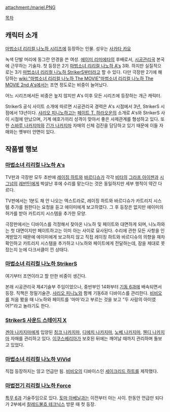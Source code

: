 attachment:/mariel.PNG

[[목차]]

== 캐릭터 소개 ==
[[마법소녀 리리컬 나노하 시리즈]]에 등장하는 인물. 성우는 [[사카타 카요]]

녹색 단발 머리에 동그란 안경을 쓴 여성. [[에이미 리미에타]]의 후배로서, [[시공관리국]] 본국에 근무하는 기술자. 첫 등장은 2기 [[마법소녀 리리컬 나노하 A's]] 3화. 하지만 실질적으로는 3기 [[마법소녀 리리컬 나노하 StrikerS]]부터라고 할 수 있다. 다만 극장판 2기에 해당하는 [[wiki:"마법소녀 리리컬 나노하 The MOVIE"마법소녀 리리컬 나노하 The MOVIE 2nd A's]]에서는 조연 정도로는 비중이 늘어났다.

어느 시리즈에서든 비중은 높지 않지만 A's 이후 모든 시리즈에 등장하는 개근 캐릭터.

StrikerS 공식 사이트 소개에 따르면 시공관리국 경력은 A's 시점에서 3년, StrikerS 시점에서 13년이다. [[샤리오 피니노]]하고는 [[페이트 T. 하라오운]]의 소개로 A's와 StrikerS 사이 시점에 만났으며, 기계 애호가끼리 성격이 맞아서 좋은 사제관계를 형성하고 있다. 또한 [[스바루 나카지마]]와 [[긴가 나카지마]] 자매의 신체 검진을 담당하고 있기 때문에 이들 자매와는 옛부터 안면이 있다.

== 작품별 행보 ==
=== [[마법소녀 리리컬 나노하 A's]] === 
TV판과 극장판 모두 초반에 [[레이징 하트]]와 [[바르디슈]]가 각각 [[비타]]의 [[그라프 아이젠]]과 [[시그넘]]의 [[레반틴]]에게 박살난 후에 수리를 맡는다는 것은 동일하지만 세부 행적이 약간 다르다.

TV판에서는 1분도 채 안 나오는 엑스트라로, 레이징 하트와 바르디슈가 카트리지 시스템 추가를 원한다는 요청을 듣고 에이미에게 보고하였다. 그 후 등장은 없지만 에이미의 허가를 받아 카트리지 시스템을 추가한 모양.

극장판에서는 디바이스를 걱정해서 찾아온 나노하 및 페이트와 대면하게 되며, 나노하와는 첫 대면이지만 페이트하고는 이미 아는 사이로 묘사된다. 수리에 관한 모든 사항을 인계받았기 때문에 에이미에게 보고하지 않고 직접 레이징 하트와 바르디슈의 의향을 재차 확인하고 카트리지 시스템을 추가하고 나노하와 페이트에게 전달하는데, 잠을 제대로 못 잤는지 눈에 다크서클이 낀 상태다.

=== [[마법소녀 리리컬 나노하 StrikerS]] ===
여기부터 조연이라고 할 만한 비중이 생긴다.

본래 시공관리국 제4기술부 주임이었으나, 중반부인 14화부터 [[기동 6과]]에 배속되면서 등장. 직책은 정밀기술관. [[샤리오 피니노]]와 함께 기동6과 디바이스를 관리한다. 
[[비비오]]를 처음 봤을 때 나노하와 페이트를 '마마'라고 부르는 것을 보고 "두 사람의 아이였어?"라고 놀라기도 한다.

=== [[StrikerS 사운드 스테이지 X]] ===
[[겐야 나카지마]]에게 입양된 [[칭크 나카지마]], [[디에치 나카지마]], [[노베 나카지마]], [[웬디 나카지마]] 자매를 관리하고 있다. [[이쿠스베리아]]가 보호된 뒤에는 깨어날 때까지 관리하며 돌보고 있었다.

=== [[마법소녀 리리컬 나노하 ViVid]] === 
직접 등장하지는 않고 언급만 됨. [[비비오]]의 디바이스인 [[세이크리드 하트]]를 제작했다.

=== [[마법전기 리리컬 나노하 Force]] ===
[[특무 6과]] 기술주임으로 있다. [[토마 아베닐]]과는 이전부터 아는 사이. 한동안 언급만 되다가 2부에서 [[칼레드불흐 테크닉스]] 방문 때 첫 등장.

